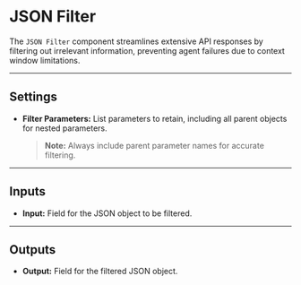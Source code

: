 # JSON Filter

The `JSON Filter` component streamlines extensive API responses by filtering out irrelevant information, preventing agent failures due to context window limitations.

<Arcade  src="https://demo.arcade.software/WJpOVfU9Ll9F6NrOtjnv?embed&embed_mobile=tab&embed_desktop=inline&show_copy_link=true" title="JSON Filter | SmythOS" />

---

## Settings

- **Filter Parameters:** List parameters to retain, including all parent objects for nested parameters.
  > **Note:** Always include parent parameter names for accurate filtering.

---

## Inputs

- **Input:** Field for the JSON object to be filtered.

---

## Outputs

- **Output:** Field for the filtered JSON object.